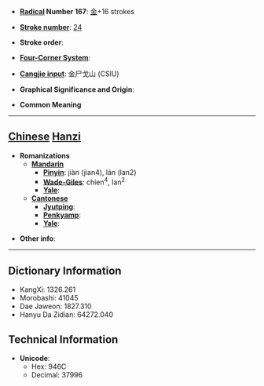 * '''[[Wiktionary:Chinese radical index| Radical]] Number 167''': [[Wiktionary:Chinese radical index 金|金]]+16 strokes

* '''[[Wiktionary:Chinese total strokes index|Stroke number]]''': [[Wiktionary:Chinese total strokes index 24|24]]

* '''Stroke order''': 

* '''[[Wiktionary:Chinese four corner index|Four-Corner System]]''': 

* '''[[Wiktionary:Chinese Cangjie index|Cangjie input]]''': 金尸戈山 (CSIU)

* '''Graphical Significance and Origin''': 

* '''Common Meaning'''

----

== [[Chinese]] [[Hanzi]] ==

* '''Romanizations'''
** '''[[Mandarin]]'''
*** '''[[Pinyin]]''': jiàn (jian4), lán (lan2)
*** '''[[Wade-Giles]]''': chien<sup>4</sup>, lan<sup>2</sup>
*** '''[[Yale]]''': 
** '''[[Cantonese]]'''
*** '''[[Jyutping]]''':
*** '''[[Penkyamp]]''': 
*** '''[[Yale]]''': 

* '''Other info''': 

----

== Dictionary Information ==

* KangXi: 1326.261
* Morobashi: 41045
* Dae Jaweon: 1827.310
* Hanyu Da Zidian: 64272.040

== Technical Information ==

* '''Unicode''':
** Hex: 946C
** Decimal: 37996